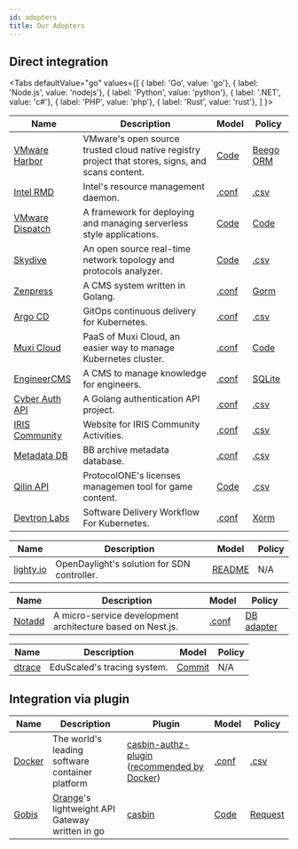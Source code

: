 ```yaml
---
id: adopters
title: Our Adopters
---
```


## Direct integration


<Tabs
  defaultValue="go"
  values={[
    { label: 'Go', value: 'go'},
    { label: 'Node.js', value: 'nodejs'},
    { label: 'Python', value: 'python'},
    { label: '.NET', value: 'c#'},
    { label: 'PHP', value: 'php'},
    { label: 'Rust', value: 'rust'},
  ]
}>

<TabItem value="go">

Name | Description | Model | Policy
----|----|----|----
[VMware Harbor](https://github.com/goharbor/harbor) | VMware's open source trusted cloud native registry project that stores, signs, and scans content. | [Code](https://github.com/goharbor/harbor/blob/master/src/pkg/permission/evaluator/rbac/casbin.go#L24-L44) | [Beego ORM](https://github.com/goharbor/harbor/blob/master/src/replication/dao/policy.go#L24-L26)
[Intel RMD](https://github.com/intel/rmd) | Intel's resource management daemon. | [.conf](https://github.com/intel/rmd/blob/master/etc/rmd/acl/url/model.conf) | [.csv](https://github.com/intel/rmd/blob/master/etc/rmd/acl/url/policy.csv)
[VMware Dispatch](https://github.com/vmware/dispatch) | A framework for deploying and managing serverless style applications. | [Code](https://github.com/vmware/dispatch/blob/master/pkg/identity-manager/handlers.go#L46-L55) | [Code](https://github.com/vmware/dispatch/blob/master/pkg/identity-manager/handlers_test.go#L35-L45)
[Skydive](https://github.com/skydive-project/skydive) | An open source real-time network topology and protocols analyzer. | [Code](https://github.com/skydive-project/skydive/blob/master/config/config.go#L136-L140) | [.csv](https://github.com/skydive-project/skydive/blob/master/rbac/policy.csv)
[Zenpress](https://github.com/insionng/zenpress) | A CMS system written in Golang. | [.conf](https://github.com/insionng/zenpress/blob/master/content/config/rbac_model.conf) | [Gorm](https://github.com/insionng/zenpress/blob/master/model/user.go#L53-L77)
[Argo CD](https://github.com/argoproj/argo-cd) | GitOps continuous delivery for Kubernetes. | [.conf](https://github.com/argoproj/argo-cd/blob/master/util/rbac/model.conf) | [.csv](https://github.com/argoproj/argo-cd/blob/master/util/rbac/builtin-policy.csv)
[Muxi Cloud](https://github.com/muxiyun/Mae) | PaaS of Muxi Cloud, an easier way to manage Kubernetes cluster. | [.conf](https://github.com/muxiyun/Mae/blob/master/conf/casbinmodel.conf) | [Code](https://github.com/muxiyun/Mae/blob/master/pkg/casbin/initPolicy.go#L21-L95)
[EngineerCMS](https://github.com/3xxx/EngineerCMS) | A CMS to manage knowledge for engineers. | [.conf](https://github.com/3xxx/EngineerCMS/blob/master/conf/rbac_model.conf) | [SQLite](https://github.com/3xxx/EngineerCMS/blob/master/database/engineer.db)
[Cyber Auth API](https://github.com/CyberlifeCN/cyber-auth-api) | A Golang authentication API project. | [.conf](https://github.com/CyberlifeCN/cyber-auth-api/blob/master/conf/authz_model.conf) | [.csv](https://github.com/CyberlifeCN/cyber-auth-api/blob/master/conf/authz_policy.csv)
[IRIS Community](https://github.com/irisnet/iris-community) | Website for IRIS Community Activities. | [.conf](https://github.com/irisnet/iris-community/blob/master/authz/authz_model.conf) | [.csv](https://github.com/irisnet/iris-community/blob/master/authz/authz_policy.csv)
[Metadata DB](https://github.com/Bnei-Baruch/mdb) | BB archive metadata database. | [.conf](https://github.com/Bnei-Baruch/mdb/blob/master/data/permissions_model.conf) | [.csv](https://github.com/Bnei-Baruch/mdb/blob/master/data/permissions_policy.csv)
[Qilin API](https://github.com/ProtocolONE/qilin.api) | ProtocolONE's licenses managemen tool for game content. | [Code](https://github.com/ProtocolONE/rbac/blob/master/model.go) | [.csv](https://github.com/ProtocolONE/rbac/tree/master/conf)
[Devtron Labs](https://github.com/devtron-labs/devtron) | Software Delivery Workflow For Kubernetes. | [.conf](https://github.com/devtron-labs/devtron/blob/main/auth_model.conf) | [Xorm](https://github.com/devtron-labs/devtron/blob/main/internal/casbin/Adapter.go)

</TabItem>

<TabItem value="java">

Name | Description | Model | Policy
----|----|----|----
[lighty.io](https://github.com/PantheonTechnologies/lighty-core) | OpenDaylight's solution for SDN controller. | [README](https://github.com/PantheonTechnologies/lighty-core/blob/6f2ceaae6a68e08c96d14d2fa8ee060ad9f61606/lighty-examples/lighty-controller-springboot-netconf/README.md#security) | N/A

</TabItem>

<TabItem value="nodejs">

Name | Description | Model | Policy
----|----|----|----
[Notadd](https://github.com/notadd/notadd) | A micro-service development architecture based on Nest.js. | [.conf](https://github.com/notadd/notadd/blob/e58d0a0cf5d691c3fe20170e94cdd8e2c627abd4/apps/nest-upms/src/casbin/rbac_model.conf) | [DB adapter](https://github.com/notadd/notadd/blob/e58d0a0cf5d691c3fe20170e94cdd8e2c627abd4/apps/nest-upms/src/casbin/adapter.ts)

</TabItem>

<TabItem value="python">

Name | Description | Model | Policy
----|----|----|----
[dtrace](https://github.com/EduScaled/dtrace) | EduScaled's tracing system. | [Commit](https://github.com/EduScaled/dtrace/commit/6e8d6b52ec2fa120e8ad63f84a4aecc3eae14c02) | N/A

</TabItem>

</Tabs>


## Integration via plugin

Name | Description | Plugin | Model | Policy
----|----|----|----|----
[Docker](https://github.com/docker/docker) | The world's leading software container platform | [casbin-authz-plugin](https://github.com/casbin/casbin-authz-plugin) ([recommended by Docker](https://docs.docker.com/engine/extend/legacy_plugins/#authorization-plugins)) | [.conf](https://github.com/casbin/casbin-authz-plugin/blob/master/examples/basic_model.conf) | [.csv](https://github.com/casbin/casbin-authz-plugin/blob/master/examples/basic_policy.csv)
[Gobis](https://github.com/orange-cloudfoundry/gobis) | [Orange](https://github.com/orange-cloudfoundry)'s lightweight API Gateway written in go | [casbin](https://github.com/orange-cloudfoundry/gobis-middlewares/tree/master/casbin) | [Code](https://github.com/orange-cloudfoundry/gobis-middlewares/blob/master/casbin/model.go#L52-L65) | [Request](https://github.com/orange-cloudfoundry/gobis-middlewares/blob/master/casbin/adapter.go#L46-L64)
